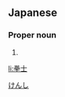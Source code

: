 ==Japanese==
{{ja-kanjitab|拳|士}}

===Proper noun===
{{ja-pos|proper|けんし}}

# {{given name|male|lang=ja}}

[[Category:Japanese male given names|けんし]]

[[li:拳士]]